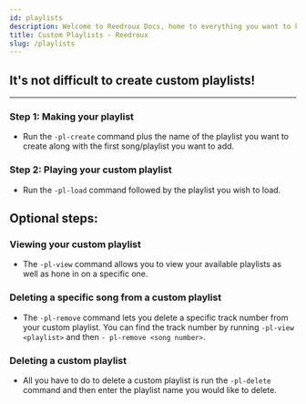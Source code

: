 ```yaml
---
id: playlists
description: Welcome to Reedroux Docs, home to everything you want to know about Reedroux. You will be able to find out almost everything about Reedroux here.
title: Custom Playlists - Reedroux
slug: /playlists
---
```


## It's not difficult to create custom playlists!

---

### Step 1: Making your playlist

- Run the `-pl-create` command plus the name of the playlist you want to create along with the first song/playlist you want to add.


### Step 2: Playing your custom playlist

- Run the `-pl-load` command followed by the playlist you wish to load.


## Optional steps:

### Viewing your custom playlist

- The `-pl-view` command allows you to view your available playlists as well as hone in on a specific one.



### Deleting a specific song from a custom playlist

- The `-pl-remove` command lets you delete a specific track number from your custom playlist. You can find the track number by running `-pl-view <playlist>` and then `- pl-remove <song number>`.

### Deleting a custom playlist

- All you have to do to delete a custom playlist is run the `-pl-delete` command and then enter the playlist name you would like to delete.


